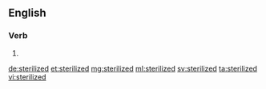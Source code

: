 ==English==

===Verb===
{{head|en}}

# {{en-past of|sterilize}}

[[de:sterilized]]
[[et:sterilized]]
[[mg:sterilized]]
[[ml:sterilized]]
[[sv:sterilized]]
[[ta:sterilized]]
[[vi:sterilized]]
